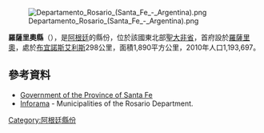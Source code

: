 [[Image:Departamento_Rosario_(Santa_Fe_-_Argentina).png|right]]

{{Coord|32|57|S|60|40|W|display=title}}

'''羅薩里奧縣'''（{{lang-es|Departamento Rosario}}），是[[阿根廷|阿根廷]]的縣份，位於該國東北部[[聖大非省|聖大非省]]，首府設於[[羅薩里奧|羅薩里奧]]，處於[[布宜諾斯艾利斯|布宜諾斯艾利斯]]298公里，面積1,890平方公里，2010年人口1,193,697。

==參考資料==
* [http://www.santafe.gov.ar/ Government of the Province of Santa Fe] {{Wayback|url=http://www.santafe.gov.ar/ |date=20110430230821 }}
* [http://www.santa-fe.gov.ar/gbrn/inforama/distritos_departamento.php?dep=ROSARIO Inforama]{{Wayback|url=http://www.santa-fe.gov.ar/gbrn/inforama/distritos_departamento.php?dep=ROSARIO |date=20070216154037 }} - Municipalities of the Rosario Department.

{{Argentina-geo-stub}}
[[Category:阿根廷縣份|Category:阿根廷縣份]]